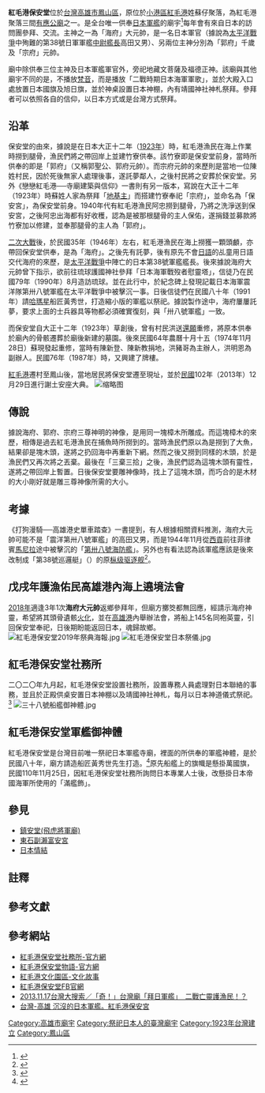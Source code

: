{{coord|22.587898|120.339405|display=title}}
{{東亞廟宇
| name = 紅毛港保安堂
| img =File:鳳山(紅毛港)保安堂.JPG
| img_capt = 紅毛港保安堂
| location = [[台灣|台灣]][[高雄市|高雄市]][[鳳山區|鳳山區]]國慶七街132號
| god = 海府大元帥（日軍中尉高田又男{{r|柯}}）、郭府千歲、宗府元帥{{r|紅}}{{r|故事}}{{r|朱}}{{r|方}}
| type = 
| struct =  
| open_year =大正十二年（1923年）草創{{r|紅}}{{r|故事}}{{r|朱}}{{r|陳}}<br>民國102年（2013年）重建落成
| cere_date =國曆11月25日
|}}
'''紅毛港保安堂'''位於[[台灣|台灣]][[高雄市|高雄市]][[鳳山區|鳳山區]]，原位於[[小港區|小港區]][[紅毛港_(高雄市)|紅毛港]]姓蘇仔聚落{{r|故事}}，為紅毛港聚落三間[[有應公廟|有應公廟]]之一{{NoteTag|另外兩間是海眾廟與西南城{{r|陳}}。}}{{r|陳}}。是全台唯一供奉[[日本|日本]][[軍艦|軍艦]]的廟宇<ref>{{cite web |title=《全台唯一供奉日本軍艦》紅毛港保安堂落成 日人贈軍服。 |url=https://news.ltn.com.tw/news/local/paper/742728}}</ref>每年會有來自日本的訪問團參拜、交流{{r|方}}{{r|林}}。主神之一為「海府」大元帥，是一名日本軍官（據說為[[太平洋戰爭|太平洋戰爭]]中殉難的第38號日軍軍艦[[中尉|中尉]][[艦長|艦長]]高田又男{{r|柯}}）、另兩位主神分別為「郭府」千歲及「宗府」元帥{{r|方}}。

廟中除供奉三位主神及日本軍艦軍官外，旁祀地藏文菩薩及福德正神。該廟與其他廟宇不同的是，不播放[[陀羅尼|梵音]]，而是播放「二戰時期日本海軍軍歌」，並於大殿入口處放置日本國旗及旭日旗，並於神桌設置日本神棚，內有靖國神社神札祭拜。參拜者可以依照各自的信仰，以日本方式或是台灣方式祭拜。

== 沿革 ==
保安堂的由來，據說是在日本大正十二年（[[1923年|1923年]]）時，紅毛港漁民在海上作業時撈到腿骨，漁民們將之帶回岸上並建竹寮供奉{{r|故事}}{{r|紅}}。該竹寮即是保安堂前身，當時所供奉的即是「郭府」（又稱郭聖公、郭府元帥）{{r|故事}}{{r|紅}}。而宗府元帥的來歷則是當地一位陳姓村民，因於死後無家人處理後事，遂託夢鄰人，之後村民將之安葬於保安堂{{r|故事}}{{r|朱}}。另外《戀戀紅毛港──寺廟建築與信仰》一書則有另一版本，寫說在大正十二年（1923年）時蘇姓人家為祭拜「[[地基主|地基主]]」而搭建竹寮奉祀「宗府」，並命名為「保安宮」，為保安堂前身{{r|朱}}。1940年代有紅毛港漁民阿忠撈到腿骨，乃將之洗淨送到保安宮，之後阿忠出海都有好收穫，認為是被那根腿骨的主人保佑，遂捐錢並募款將竹寮加以修建，並奉那腿骨的主人為「郭府」{{r|朱}}。

[[二次大戰|二次大戰]]後，於民國35年（1946年）左右，紅毛港漁民在海上撈獲一顆頭顱，亦帶回保安堂供奉，是為「海府」{{r|紅}}{{r|朱}}{{r|故事}}{{r|陳}}。之後先有託夢，後有原先不會[[日語|日語]]的乩童用日語交代海府的來歷，是[[太平洋戰爭|太平洋戰爭]]中陣亡的日本第38號軍艦艦長{{r|紅}}{{r|朱}}{{r|故事}}{{r|陳}}。後來據說海府大元帥曾下指示，欲前往琉球護國神社參拜「日本海軍戰歿者慰靈塔」，信徒乃在民國79年（1990年）8月造訪琉球{{r|紅}}{{r|朱}}{{r|陳}}。並在此行中，於紀念碑上發現記載日本海軍震洋隊第卅八號軍艦在太平洋戰爭中被擊沉一事{{NoteTag|根據前川正名的文章，指出廟方所拍的碑文照片應該是指[[震洋|第三十八震洋隊]]而非指艦艇{{r|前川}}。}}{{r|紅}}{{r|朱}}{{r|陳}}。日後信徒們在民國八十年（1991年）請[[哈瑪星|哈瑪星]]船匠黃秀世，打造縮小版的軍艦以祭祀{{r|紅}}{{r|朱}}{{r|陳}}。據說製作途中，海府屢屢託夢，要求上面的士兵器具等物都必須確實復刻，與「卅八號軍艦」一致{{r|陳}}。

而保安堂自大正十二年（1923年）草創後，曾有村民洪送[[還願|還願]]重修，將原本供奉於廟內的骨骸遷葬於廟後新建的墓園{{r|故事}}。後來民國64年農曆十月十五（1974年11月28日）蘇現發起重修{{NoteTag|據說當時老漁夫蘇現在海上捕魚小憩時，海府託夢表示想改建廟宇，並指定沙灘上某處龜穴為廟址{{r|故事}}。之後照指示探查，果然於該處挖出海龜蛋，遂發起興建{{r|故事}}。}}，當時有陳新登、陳新教捐地，洪豬哥為主辦人，洪明恩為副辦人{{r|紅}}。民國76年（1987年）時，又興建了牌樓{{r|紅}}。

[[紅毛港_(高雄市)|紅毛港]]遷村至鳳山後，當地居民將保安堂遷至現址，並於[[中華民國|民國]]102年（2013年）12月29日進行謝土安座大典{{r|方}}{{r|林}}。
[[File:紅毛港保安堂正殿.jpg|缩略图]]

== 傳說 ==
據說海府、郭府、宗府三尊神明的神像，是用同一塊樟木所雕成{{r|紅}}{{r|故事}}{{r|朱}}。而這塊樟木的來歷，相傳是過去紅毛港漁民在捕魚時所撈到的{{r|紅}}{{r|故事}}{{r|朱}}。當時漁民們原以為是撈到了大魚，結果卻是塊木頭，遂將之扔回海中再重新下網{{r|紅}}{{r|故事}}{{r|朱}}。然而之後又撈到同樣的木頭，於是漁民們又再次將之丟棄{{r|紅}}{{r|故事}}{{r|朱}}。最後在「三棄三拾」之後，漁民們認為這塊木頭有靈性，遂將之帶回岸上暫置{{r|紅}}{{r|故事}}{{r|朱}}。日後保安堂要雕神像時，找上了這塊木頭，而巧合的是木材的大小剛好就是雕三尊神像所需的大小{{r|紅}}{{r|故事}}{{r|朱}}。

== 考據 ==
《打狗漫騎──高雄港史單車踏查》一書提到，有人根據相關資料推測，海府大元帥可能不是「震洋第卅八號軍艦」的高田又男，而是1944年11月從[[胡志明市|西貢]]前往菲律賓[[馬尼拉|馬尼拉]]途中被擊沉的「[[丁型海防艦|第卅八號海防艦]]」{{r|陳}}。另外也有看法認為該軍艦應該是後來改制成「第38號巡邏艇」（{{lang-ja|第38号哨戒艇}}）的原[[枞级驱逐舰|枞级驱逐舰]]{{link-ja|蓬号驱逐舰|蓬 (駆逐艦)|蓬号}}<ref>{{Cite web|url=http://www.sankei.com/world/news/140110/wor1401100025-n1.html|title=台湾・高雄に日本の「軍艦」祭る新堂完成　日本統治時代の軍港、今も追悼供養|accessdate=2018-03-18|author=吉村剛史|date=2014-01-10|publisher=産経ニュース}}</ref>{{r|前川}}。

== 戊戌年護漁佑民高雄港內海上遶境法會 ==
[[2018年|2018年]]適逢3年1次'''海府大元帥'''返鄉參拜年，但廟方擲筊都無回應，經請示海府神靈，希望將其頭骨遺骸[[火化|火化]]，並在[[高雄港|高雄港]]內舉辦法會，將船上145名同袍英靈，引回保安堂奉祀，日後期盼能返回日本，魂歸故鄉{{r|柯}}。
[[File:紅毛港保安堂2019年祭典海報.jpg|thumb]]
[[File:紅毛港保安堂日本祭儀.jpg|thumb]]

== 紅毛港保安堂社務所 ==
二〇二〇年九月起，紅毛港保安堂設置社務所，設置專務人員處理對日本聯絡的事務，並且於正殿供桌安置日本神棚以及靖國神社神札，每月以日本神道儀式祭祀。<ref>{{cite news |author1=聯合報記者王慧瑛 |title=紅毛港保安堂　供奉日本軍艦 |url=https://news.1122.network/archives/64543 |accessdate=2021-02-01 |work=聯合報 |date=2021-02-01}}</ref>
[[File:三十八號船艦御神體.jpg|thumb]]

== 紅毛港保安堂軍艦御神體 ==
紅毛港保安堂是台灣目前唯一祭祀日本軍艦寺廟，裡面的所供奉的軍艦神體，是於民國八十年，廟方請造船匠黃秀世先生打造。<ref>{{cite web |title=文化故事 - 保安堂傳奇 |url=https://hongmaogang.khcc.gov.tw/home02.aspx?ID=$1004&IDK=2&EXEC=D&DATA=1051&AP=$1004_HISTORY-0 |website=紅毛港文化園區}}</ref>原先船艦上的旗幟是懸掛萬國旗，民國110年11月25日，因紅毛港保安堂社務所詢問日本專業人士後，改懸掛日本帝國海軍所使用的「滿艦飾」。

== 參見 ==
* [[飛虎將軍廟|鎮安堂(飛虎將軍廟)]]
* [[東石富安宮|東石副瀨富安宮]]
* [[日本情結|日本情結]]

== 註釋 ==
{{NoteFoot}}

== 參考文獻 ==
{{reflist|refs=
<ref name="紅">{{cite book|author=張守真、楊玉姿 |title=《紅毛港的前世今生》 |publisher=高雄市文獻委員會 |date=2008-01 |isbn=978-986-01-3024-9 |pages=頁109─110}}</ref>
<ref name="朱">{{cite book|author=朱秀芳（文字）、蔣茂盛（攝影） |title=《戀戀紅毛港──寺廟建築與信仰》 |publisher=青林、高雄市政府文化局 |date=2008-04 |isbn=978-986-6830-52-5 |pages=頁62─63}}</ref>
<ref name="故事">{{cite book|author=李億勳 |title=《紅毛港文化故事》 |publisher=晨星 |date=2006-12 |isbn=978-986-00-8454-2 |pages=頁66─69 }}</ref>
<ref name="陳">{{cite book|author=陳奕齊 |title=《打狗漫騎──高雄港史單車踏查》 |publisher=前衛 |date=2015-05 |isbn=978-957-801-769-6 |pages=頁360─362 }}</ref>
<ref name="方">{{cite news|url=http://news.ltn.com.tw/news/local/paper/742728 |author=方志賢 |title= 〈南部〉《全台唯一供奉日本軍艦》紅毛港保安堂落成 日人贈軍服 |publisher=自由時報 |date=2013-12-30 |accessdate=2018-03-17 }}</ref>
<ref name="林">{{cite news|url=http://www.chinatimes.com/realtimenews/20131230002648-260405 |author=林憲源 |title= 紅毛港「保安堂」遷建 供奉日軍軍艦 |publisher=中國時報 |date=2013-12-30 |accessdate=2018-03-17}}</ref>
<ref name="柯">{{cite news|url=https://www.chinatimes.com/realtimenews/20180915002449-260405?chdtv |author=柯宗緯 |title= 保安宮70年首海上遶境 引日軍艦亡魂回國 |publisher=中國時報 |date=2018-09-15 |accessdate=2019-11-23}}</ref>
<ref name="前川">{{Cite journal|title=鳳山区紅毛港保安堂について|author=前川正名|url=https://ir.library.osaka-u.ac.jp/repo/ouka/all/58698/cks_060_213.pdf|journal=中国研究集刊|issue=60|doi=|others=|year=2015|volume=|page=213-224|pmid=|ref=harv}}</ref>
}}

== 參考網站 ==
* [https://www.facebook.com/shintojinja/ 紅毛港保安堂社務所-官方網]
* [https://taiwannippon.org/ 紅毛港保安堂物語-官方網]
* [http://hongmaogang.khcc.gov.tw/home02.aspx?ID=%241004&IDK=2&EXEC=D&DATA=1051&AP=%241004_HISTORY-0 紅毛港文化園區-文化故事]
* [https://www.facebook.com/king077966198/ 紅毛港保安堂FB官網]
* [http://www.youtube.com/watch?v=NiExP0hsN58&desktop_uri=%2Fwatch%3Fv%3DNiExP0hsN58&app=desktop 2013.11.17台灣大搜索／「奇！」台灣廟「拜日軍艦」　二戰亡靈護漁民！？ ]
* [http://hero780403.blogspot.tw/2012/08/blog-post_3.html 台灣-高雄 沉沒的日本軍艦。紅毛港保安宮 ]

{{臺灣與日本關係}}

[[Category:高雄市廟宇|Category:高雄市廟宇]]
[[Category:祭祀日本人的臺灣廟宇|Category:祭祀日本人的臺灣廟宇]]
[[Category:1923年台灣建立|Category:1923年台灣建立]]
[[Category:鳳山區|Category:鳳山區]]